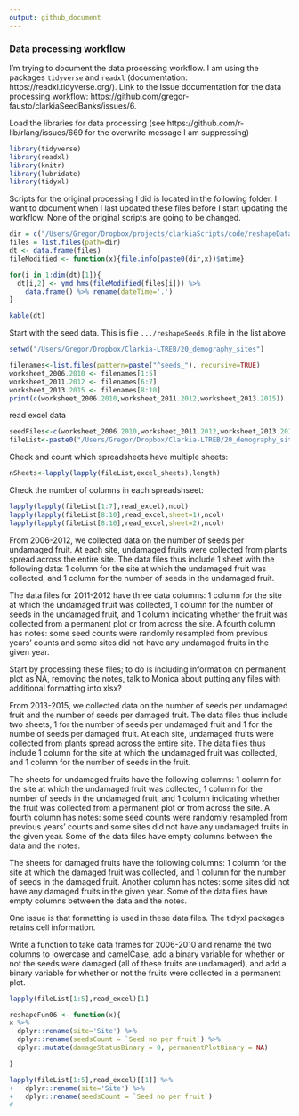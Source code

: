 ```yaml
---
output: github_document
---
```


### Data processing workflow

I'm trying to document the data processing workflow. I am using the packages `tidyverse` and `readxl` (documentation: https://readxl.tidyverse.org/). Link to the Issue documentation for the data processing workflow: https://github.com/gregor-fausto/clarkiaSeedBanks/issues/6. 

Load the libraries for data processing (see https://github.com/r-lib/rlang/issues/669 for the overwrite message I am suppressing)

```r
library(tidyverse)
library(readxl)
library(knitr)
library(lubridate)
library(tidyxl)
```

Scripts for the original processing I did is located in the following folder. I want to document when I last updated these files before I start updating the workflow. None of the original scripts are going to be changed. 

```r
dir = c("/Users/Gregor/Dropbox/projects/clarkiaScripts/code/reshapeDataScripts/")
files = list.files(path=dir)
dt <- data.frame(files)
fileModified <- function(x){file.info(paste0(dir,x))$mtime}

for(i in 1:dim(dt)[1]){
  dt[i,2] <- ymd_hms(fileModified(files[i])) %>%
    data.frame() %>% rename(dateTime='.') 
}

kable(dt)
```

Start with the seed data. This is file `.../reshapeSeeds.R` file in the list above

```r
setwd("/Users/Gregor/Dropbox/Clarkia-LTREB/20_demography_sites")

filenames<-list.files(pattern=paste("^seeds_"), recursive=TRUE)
worksheet_2006.2010 <- filenames[1:5]
worksheet_2011.2012 <- filenames[6:7]
worksheet_2013.2015 <- filenames[8:10]
print(c(worksheet_2006.2010,worksheet_2011.2012,worksheet_2013.2015))
```

read excel data

```r
seedFiles<-c(worksheet_2006.2010,worksheet_2011.2012,worksheet_2013.2015)
fileList<-paste0("/Users/Gregor/Dropbox/Clarkia-LTREB/20_demography_sites/",seedFiles)
```
Check and count which spreadsheets have multiple sheets:

```r
nSheets<-lapply(lapply(fileList,excel_sheets),length)
```

Check the number of columns in each spreadshseet:

```r
lapply(lapply(fileList[1:7],read_excel),ncol)
lapply(lapply(fileList[8:10],read_excel,sheet=1),ncol)
lapply(lapply(fileList[8:10],read_excel,sheet=2),ncol)
````
From 2006-2012, we collected data on the number of seeds per undamaged fruit. At each site, undamaged fruits were collected from plants spread across the entire site. The data files thus include 1 sheet with the following data: 1 column for the site at which the undamaged fruit was collected, and 1 column for the number of seeds in the undamaged fruit.

The data files for 2011-2012 have three data columns: 1 column for the site at which the undamaged fruit was collected, 1 column for the number of seeds in the undamaged fruit, and 1 column indicating whether the fruit was collected from a permanent plot or from across the site. A fourth column has notes: some seed counts were randomly resampled from previous years' counts and some sites did not have any undamaged fruits in the given year. 

Start by processing these files; to do is including information on permanent plot as NA, removing the notes, talk to Monica about putting any files with additional formatting into xlsx?

From 2013-2015, we collected data on the number of seeds per undamaged fruit and the number of seeds per damaged fruit. The data files thus include two sheets, 1 for the number of seeds per undamaged fruit and 1 for the numbe of seeds per damaged fruit. At each site, undamaged fruits were collected from plants spread across the entire site. The data files thus include 1 column for the site at which the undamaged fruit was collected, and 1 column for the number of seeds in the fruit. 

The sheets for undamaged fruits have the following columns: 1 column for the site at which the undamaged fruit was collected, 1 column for the number of seeds in the undamaged fruit, and 1 column indicating whether the fruit was collected from a permanent plot or from across the site. A fourth column has notes: some seed counts were randomly resampled from previous years' counts and some sites did not have any undamaged fruits in the given year. Some of the data files have empty columns between the data and the notes.

The sheets for damaged fruits have the following columns: 1 column for the site at which the damaged fruit was collected, and 1 column for the number of seeds in the damaged fruit. Another column has notes: some sites did not have any damaged fruits in the given year. Some of the data files have empty columns between the data and the notes.

One issue is that formatting is used in these data files. The tidyxl packages retains cell information.

Write a function to take data frames for 2006-2010 and rename the two columns to lowercase and camelCase, add a binary variable for whether or not the seeds were damaged (all of these fruits are undamaged), and add a binary variable for whether or not the fruits were collected in a permanent plot.

```r
lapply(fileList[1:5],read_excel)[1]

reshapeFun06 <- function(x){
x %>%
  dplyr::rename(site='Site') %>%
  dplyr::rename(seedsCount = `Seed no per fruit`) %>%
  dplyr::mutate(damageStatusBinary = 0, permanentPlotBinary = NA)

}

lapply(fileList[1:5],read_excel)[[1]] %>%
+   dplyr::rename(site='Site') %>%
+   dplyr::rename(seedsCount = `Seed no per fruit`)
#
```

